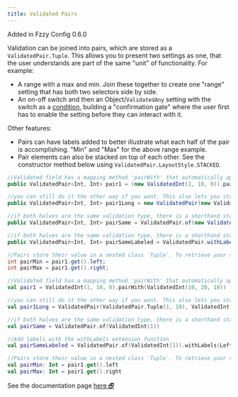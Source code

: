 ```yaml
---
title: Validated Pairs
---
```


<Callout>
Added in Fzzy Config 0.6.0
</Callout>

Validation can be joined into pairs, which are stored as a `ValidatedPair.Tuple`. This allows you to present two settings as one, that the user understands are part of the same "unit" of functionality. For example:
* A range with a max and min. Join these together to create one "range" setting that has both two selectors side by side.
* An on-off switch and then an Object/`ValidatedAny` setting with the switch as a [condition](../Validation#-conditional-settings-), building a "confirmation gate" where the user first has to enable the setting before they can interact with it.

Other features:
* Pairs can have labels added to better illustrate what each half of the pair is accomplishing. "Min" and "Max" for the above range example.
* Pair elements can also be stacked on top of each other. See the constructor method below using `ValidatedPair.LayoutStyle.STACKED`.

<CodeTabs>

```java !!tabs Java
//Validated field has a mapping method 'pairWith' that automatically applies the default values of each half into the Pairs default value
public ValidatedPair<Int, Int> pair1 = (new ValidatedInt(1, 10, 0)).pairWith(new ValidatedInt(10, 20, 10));

//you can still do it the other way if you want. This also lets you stack the two settings on top of each other if desired.
public ValidatedPair<Int, Int> pair1Long = new ValidatedPair(new ValidatedPair.Tuple(1, 10), new ValidatedInt(1, 10, 0), new ValidatedInt(10, 20, 10), ValidatedPair.LayoutStyle.STACKED);

//if both halves are the same validation type, there is a shorthand static method. You can define the default tuple and layout style optionally.
public ValidatedPair<Int, Int> pairSame = ValidatedPair.of(new ValidatedInt(1));

//if both halves are the same validation type, there is a shorthand static method. You can define the default tuple and layout style optionally.
public ValidatedPair<Int, Int> pairSameLabeled = ValidatedPair.withLabels(ValidatedPair.of(new ValidatedInt(1)), LeftText, RightText);

//Pairs store their value in a nested class `Tuple`. To retrieve your setting you would do something like
int pairMin = pair1.get().left;
int pairMax = pair1.get().right;
```

```kotlin !!tabs Kotlin
//Validated field has a mapping method 'pairWith' that automatically applies the default values of each half into the Pairs default value
val pair1 = ValidatedInt(1, 10, 0).pairWith(ValidatedInt(10, 20, 10))

//you can still do it the other way if you want. This also lets you stack the two settings on top of each other if desired.
val pair1Long = ValidatedPair(ValidatedPair.Tuple(1, 10), ValidatedInt(1, 10, 0), ValidatedInt(10, 20, 10), ValidatedPair.LayoutStyle.STACKED)

//if both halves are the same validation type, there is a shorthand static method. You can define the default tuple and layout style optionally.
val pairSame = ValidatedPair.of(ValidatedInt(1))

//Add labels with the withLabels extension function
val pairSameLabeled = ValidatedPair.of(ValidatedInt(1)).withLabels(LeftText, RightText)

//Pairs store their value in a nested class `Tuple`. To retrieve your setting you would do something like
val pairMin: Int = pair1.get().left
val pairMax: Int = pair1.get().right
```

</CodeTabs>

<Callout>
See the documentation page <a target="_blank" rel="noopener" href="https://fzzyhmstrs.github.io/fconfig/-fzzy%20-config/me.fzzyhmstrs.fzzy_config.validation.misc/-validated-pair/index.html">here 🗗</a>
</Callout>